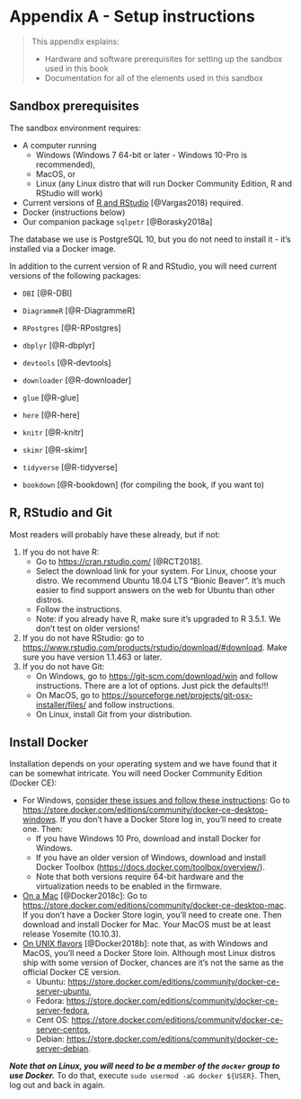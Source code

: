# Appendix A - Setup instructions{#chapter_appendix-setup-instructions}

> This appendix explains:
> 
> * Hardware and software prerequisites for setting up the sandbox used in this book
> * Documentation for all of the elements used in this sandbox

## Sandbox prerequisites

The sandbox environment requires:

* A computer running 
  + Windows (Windows 7 64-bit or later - Windows 10-Pro is recommended),
  + MacOS, or
  + Linux (any Linux distro that will run Docker Community Edition, R and RStudio will work)
* Current versions of [R and RStudio](https://www.datacamp.com/community/tutorials/installing-R-windows-mac-ubuntu) [@Vargas2018) required.
* Docker (instructions below)
* Our companion package `sqlpetr` [@Borasky2018a] 

The database we use is PostgreSQL 10, but you do not need to install it - it's installed via a Docker image. 

In addition to the current version of R and RStudio, you will need current versions of the following packages:

* `DBI` [@R-DBI]
* `DiagrammeR` [@R-DiagrammeR]
* `RPostgres` [@R-RPostgres]
* `dbplyr` [@R-dbplyr]
* `devtools` [@R-devtools]
* `downloader` [@R-downloader]
* `glue` [@R-glue]
* `here` [@R-here]
* `knitr` [@R-knitr]
* `skimr` [@R-skimr]
* `tidyverse` [@R-tidyverse]

* `bookdown` [@R-bookdown] (for compiling the book, if you want to)

## R, RStudio and Git

Most readers will probably have these already, but if not:

1. If you do not have R:
    * Go to <https://cran.rstudio.com/> [@RCT2018].
    * Select the download link for your system. For Linux, choose your distro. We recommend Ubuntu 18.04 LTS "Bionic Beaver". It's much easier to find support answers on the web for Ubuntu than other distros.
    * Follow the instructions.
    * Note: if you already have R, make sure it's upgraded to R 3.5.1. We don't test on older versions!
2. If you do not have RStudio: go to <https://www.rstudio.com/products/rstudio/download/#download>. Make sure you have version 1.1.463 or later.
3. If you do not have Git:
    * On Windows, go to <https://git-scm.com/download/win> and follow instructions. There are a lot of options. Just pick the defaults!!!
    * On MacOS, go to <https://sourceforge.net/projects/git-osx-installer/files/> and follow instructions.
    * On Linux, install Git from your distribution.

## Install Docker

Installation depends on your operating system and we have found that it can be somewhat intricate.  You will need Docker Community Edition (Docker CE):

* For Windows, [consider these issues and follow these instructions](#windows-tech-details): Go to <https://store.docker.com/editions/community/docker-ce-desktop-windows>. If you don't have a Docker Store log in, you'll need to create one. Then:
    * If you have Windows 10 Pro, download and install Docker for Windows.
    * If you have an older version of Windows, download and install Docker Toolbox (<https://docs.docker.com/toolbox/overview/>).
    * Note that both versions require 64-bit hardware and the virtualization needs to be enabled in the firmware.
* [On a Mac](https://docs.docker.com/docker-for-mac/install/) [@Docker2018c]: Go to <https://store.docker.com/editions/community/docker-ce-desktop-mac>. If you don't have a Docker Store login, you'll need to create one. Then download and install Docker for Mac. Your MacOS must be at least release Yosemite (10.10.3).
* [On UNIX flavors](https://docs.docker.com/install/#supported-platforms) [@Docker2018b]: note that, as with Windows and MacOS, you'll need a Docker Store loin. Although most Linux distros ship with some version of Docker, chances are it's not the same as the official Docker CE version.
    * Ubuntu: <https://store.docker.com/editions/community/docker-ce-server-ubuntu>,
    * Fedora: <https://store.docker.com/editions/community/docker-ce-server-fedora>,
    * Cent OS: <https://store.docker.com/editions/community/docker-ce-server-centos>,
    * Debian: <https://store.docker.com/editions/community/docker-ce-server-debian>.
    
***Note that on Linux, you will need to be a member of the `docker` group to use Docker.*** To do that, execute `sudo usermod -aG docker ${USER}`. Then, log out and back in again.
